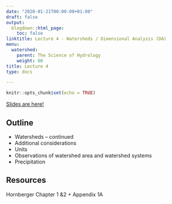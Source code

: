 ```yaml
---
date: "2020-01-21T00:00:00+01:00"
draft: false
output:
  blogdown::html_page:
    toc: false
linktitle: Lecture 4 - Watersheds / Dimensional Analysis (DA)
menu:
  watershed:
    parent: The Science of Hydrology
    weight: 60
title: Lecture 4
type: docs

---
```


```r
knitr::opts_chunk$set(echo = TRUE)
```

[Slides are here!](https://amurraygeo.com/slides/watershed/lecture_4_slides.html)

## Outline

- Watersheds – continued
- Additional considerations
- Units
- Observations of watershed area and watershed systems
- Precipitation

## Resources
Hornberger Chapter 1 &2 + Appendix 1A

